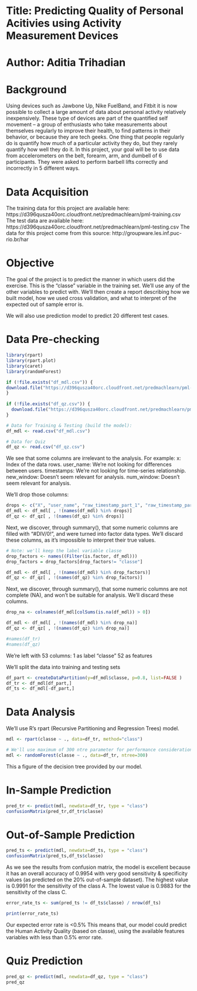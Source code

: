 # Title: Predicting Quality of Personal Acitivies using Activity Measurement Devices
# Author: Aditia Trihadian


# Background
Using devices such as Jawbone Up, Nike FuelBand, and Fitbit it is now possible to collect a large amount of data about personal activity relatively inexpensively. These type of devices are part of the quantified self movement – a group of enthusiasts who take measurements about themselves regularly to improve their health, to find patterns in their behavior, or because they are tech geeks. One thing that people regularly do is quantify how much of a particular activity they do, but they rarely quantify how well they do it. In this project, your goal will be to use data from accelerometers on the belt, forearm, arm, and dumbell of 6 participants. They were asked to perform barbell lifts correctly and incorrectly in 5 different ways.


# Data Acquisition
The training data for this project are available here:
https://d396qusza40orc.cloudfront.net/predmachlearn/pml-training.csv
The test data are available here:
https://d396qusza40orc.cloudfront.net/predmachlearn/pml-testing.csv
The data for this project come from this source: 
http://groupware.les.inf.puc-rio.br/har


# Objective
The goal of the project is to predict the manner in which users did the exercise. This is the "classe" variable in the training set. We'll use any of the other variables to predict with. We'll then  create a report describing how we built model, how we used cross validation, and what to interpret of the expected out of sample error is.

We will also use prediction model to predict 20 different test cases.


# Data Pre-checking
```{r}
library(rpart)
library(rpart.plot)
library(caret)
library(randomForest)

if (!file.exists("df_mdl.csv")) {
download.file("https://d396qusza40orc.cloudfront.net/predmachlearn/pml-training.csv","df_mdl.csv")
}
  
if (!file.exists("df_qz.csv")) {
  download.file("https://d396qusza40orc.cloudfront.net/predmachlearn/pml-testing.csv","df_qz.csv")
}

# Data for Training & Testing (build the model):
df_mdl <- read.csv("df_mdl.csv")

# Data for Quiz
df_qz <- read.csv("df_qz.csv")
```

We see that some columns are irrelevant to the analysis. For example:
x: Index of the data rows.
user_name: We're not looking for differences between users.
timestamps: We're not looking for time-series relationship.
new_window: Doesn't seem relevant for analysis.
num_window: Doesn't seem relevant for analysis.

We'll drop those columns:
```{r}
drops <- c("X", "user_name", "raw_timestamp_part_1", "raw_timestamp_part_2", "cvtd_timestamp",  "new_window", "num_window")
df_mdl <- df_mdl[ , !(names(df_mdl) %in% drops)]
df_qz <- df_qz[ , !(names(df_qz) %in% drops)]
```

Next, we discover, through summary(), that some numeric columns are filled with "#DIV/0!", and were turned into factor data types. We'll discard these columns, as it's impossible to interpret their true values.

```{r}
# Note: we'll keep the label variable classe
drop_factors <- names((Filter(is.factor, df_mdl)))
drop_factors = drop_factors[drop_factors!= "classe"]

df_mdl <- df_mdl[ , !(names(df_mdl) %in% drop_factors)]
df_qz <- df_qz[ , !(names(df_qz) %in% drop_factors)]
```

Next, we discover, through summary(), that some numeric columns are not complete (NA), and won't be suitable for analysis. We'll discard these columns.

```{r}
drop_na <- colnames(df_mdl[colSums(is.na(df_mdl)) > 0])

df_mdl <- df_mdl[ , !(names(df_mdl) %in% drop_na)]
df_qz <- df_qz[ , !(names(df_qz) %in% drop_na)]

#names(df_tr)
#names(df_qz)
```

We're left with 53 columns:
1 as label "classe"
52 as features

We'll split the data into training and testing sets
```{r}
df_part <- createDataPartition(y=df_mdl$classe, p=0.8, list=FALSE )
df_tr <- df_mdl[df_part,]
df_ts <- df_mdl[-df_part,]
```


# Data Analysis
We'll use R's rpart (Recursive Partitioning and Regression Trees) model.

```{r}
mdl <- rpart(classe ~ ., data=df_tr, method="class")

# We'll use maximum of 300 ntre parameter for performance consideration
mdl <- randomForest(classe ~ ., data=df_tr, ntree=300)
```
This a figure of the decision tree provided by our model.


# In-Sample Prediction

```{r}
pred_tr <- predict(mdl, newdata=df_tr, type = "class")
confusionMatrix(pred_tr,df_tr$classe)
```


# Out-of-Sample Prediction
```{r}
pred_ts <- predict(mdl, newdata=df_ts, type = "class")
confusionMatrix(pred_ts,df_ts$classe)
```

As we see the results from confusion matrix, the model is excellent because it has an overall accuracy of 0.9954 with very good sensitivity & specificity values (as predicted on the 20% out-of-sample dataset). 
The highest value is 0.9991 for the sensitivity of the class A.
The lowest value is 0.9883 for the sensitivity of the class C.

```{r}

error_rate_ts <- sum(pred_ts != df_ts$classe) / nrow(df_ts)

print(error_rate_ts)
```

Our expected error rate is <0.5%
This means that, our model could predict the Human Activity Quality (based on classe), using the available features variables with less than 0.5% error rate.


# Quiz Prediction
```{r}
pred_qz <- predict(mdl, newdata=df_qz, type = "class")
pred_qz
```